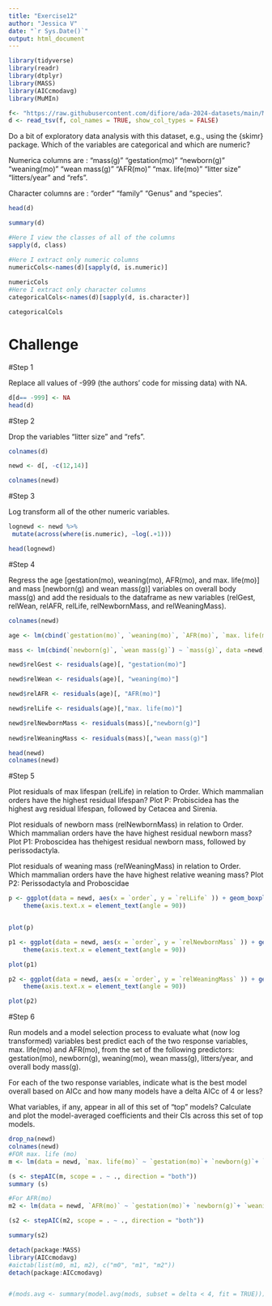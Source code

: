 ```yaml
---
title: "Exercise12"
author: "Jessica V"
date: "`r Sys.Date()`"
output: html_document
---
```


```r
library(tidyverse)
library(readr)
library(dtplyr)
library(MASS)
library(AICcmodavg)
library(MuMIn)
```



```r
f<- "https://raw.githubusercontent.com/difiore/ada-2024-datasets/main/Mammal_lifehistories_v2.txt"
d <- read_tsv(f, col_names = TRUE, show_col_types = FALSE) 
```
Do a bit of exploratory data analysis with this dataset, e.g., using the {skimr} package. 
Which of the variables are categorical and which are numeric?

Numerica columns are : "mass(g)"  "gestation(mo)" "newborn(g)"    "weaning(mo)"   "wean mass(g)"  "AFR(mo)"       "max. life(mo)" "litter size"   "litters/year" and "refs".

Character  columns are : "order"   "family"  "Genus" and  "species".
```r

head(d)

summary(d)

#Here I view the classes of all of the columns
sapply(d, class)

#Here I extract only numeric columns
numericCols<-names(d)[sapply(d, is.numeric)]
 
numericCols
#Here I extract only character columns
categoricalCols<-names(d)[sapply(d, is.character)]

categoricalCols
```

# Challenge

#Step 1

Replace all values of -999 (the authors’ code for missing data) with NA.
```r
d[d== -999] <- NA
head(d)
```

#Step 2

Drop the variables "litter size" and "refs".

```r
colnames(d)

newd <- d[, -c(12,14)]

colnames(newd)
```

#Step 3

Log transform all of the other numeric variables.

```r

lognewd <- newd %>%
 mutate(across(where(is.numeric), ~log(.+1)))

head(lognewd)
```
#Step 4

Regress the age [gestation(mo), weaning(mo), AFR(mo), and max. life(mo)] and mass [newborn(g) and wean mass(g)] variables on overall body mass(g) and add the residuals to the dataframe as new variables (relGest, relWean, relAFR, relLife, relNewbornMass, and relWeaningMass).

```r
colnames(newd)

age <- lm(cbind(`gestation(mo)`, `weaning(mo)`, `AFR(mo)`, `max. life(mo)`) ~ `mass(g)`, data=newd, na.action=na.exclude)

mass <- lm(cbind(`newborn(g)`, `wean mass(g)`) ~ `mass(g)`, data =newd, na.action=na.exclude)

newd$relGest <- residuals(age)[, "gestation(mo)"]

newd$relWean <- residuals(age)[, "weaning(mo)"]

newd$relAFR <- residuals(age)[, "AFR(mo)"]

newd$relLife <- residuals(age)[,"max. life(mo)"]

newd$relNewbornMass <- residuals(mass)[,"newborn(g)"]
  
newd$relWeaningMass <- residuals(mass)[,"wean mass(g)"]

head(newd)
colnames(newd)
```

#Step 5
 
Plot residuals of max lifespan (relLife) in relation to Order. Which mammalian orders have the highest residual lifespan?
Plot P:
Probiscidea has the highest avg residual lifespan, followed by Cetacea and Sirenia.

Plot residuals of newborn mass (relNewbornMass) in relation to Order. Which mammalian orders have the have highest residual newborn mass?
Plot P1:
Proboscidea has thehigest residual newborn mass, followed by perissodactyla.

Plot residuals of weaning mass (relWeaningMass) in relation to Order. Which mammalian orders have the have highest relative weaning mass?
Plot P2:
Perissodactyla and Proboscidae


```r

p <- ggplot(data = newd, aes(x = `order`, y = `relLife` )) + geom_boxplot() + xlab("Order") +
    theme(axis.text.x = element_text(angle = 90))


plot(p)

p1 <- ggplot(data = newd, aes(x = `order`, y = `relNewbornMass` )) + geom_boxplot() + xlab("Order") +
    theme(axis.text.x = element_text(angle = 90))

plot(p1)

p2 <- ggplot(data = newd, aes(x = `order`, y = `relWeaningMass` )) + geom_boxplot() + xlab("Order") +
    theme(axis.text.x = element_text(angle = 90))

plot(p2)
```

#Step 6

Run models and a model selection process to evaluate what (now log transformed) variables best predict each of the two response variables, max. life(mo) and AFR(mo), from the set of the following predictors: gestation(mo), newborn(g), weaning(mo), wean mass(g), litters/year, and overall body mass(g).



For each of the two response variables, indicate what is the best model overall based on AICc and how many models have a delta AICc of 4 or less?

What variables, if any, appear in all of this set of “top” models?
Calculate and plot the model-averaged coefficients and their CIs across this set of top models.
```r

drop_na(newd)
colnames(newd)
#FOR max. life (mo)
m <- lm(data = newd, `max. life(mo)` ~ `gestation(mo)`+ `newborn(g)`+ `weaning(mo)`+ `wean mass(g)`+ `litters/year`, + `mass(g)`) 

(s <- stepAIC(m, scope = . ~ ., direction = "both"))
summary (s)

#For AFR(mo)
m2 <- lm(data = newd, `AFR(mo)` ~ `gestation(mo)`+ `newborn(g)`+ `weaning(mo)`+ `wean mass(g)`+ `litters/year`, + `mass(g)`) 

(s2 <- stepAIC(m2, scope = . ~ ., direction = "both"))

summary(s2)
```

```r
detach(package:MASS)
library(AICcmodavg)
#aictab(list(m0, m1, m2), c("m0", "m1", "m2"))
detach(package:AICcmodavg)


#(mods.avg <- summary(model.avg(mods, subset = delta < 4, fit = TRUE)))


```
